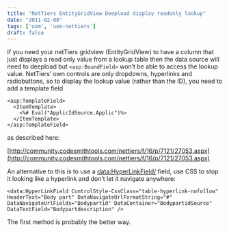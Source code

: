 ```yaml
---
title: "NetTiers EntityGridView Deepload display readonly lookup"
date: "2011-02-08"
tags: ['uom', 'uom-nettiers']
draft: false
---
```


If you need your netTiers gridview (EntityGridView) to have a column that just displays a read only value from a lookup table then the data source will need to deepload but ```<asp:BoundField>``` won’t be able to access the lookup value. NetTiers’ own controls are only dropdowns, hyperlinks and radiobuttons, so to display the lookup value (rather than the ID), you need to add a template field

```
<asp:TemplateField>  
  <ItemTemplate>  
    <%# Eval("ApplicIdSource.Applic")%>  
  </ItemTemplate>  
</asp:TemplateField>
```

as described here:

[http://community.codesmithtools.com/nettiers/f/16/p/7121/27053.aspx](http://community.codesmithtools.com/nettiers/f/16/p/7121/27053.aspx)

An alternative to this is to use a <data:HyperLinkField/> field, use CSS to stop it looking like a hyperlink and don’t let it navigate anywhere:

```
<data:HyperLinkField ControlStyle-CssClass="table-hyperlink-nofollow" HeaderText="Body part" DataNavigateUrlFormatString="#" DataNavigateUrlFields="Bodypartid" DataContainer="BodypartidSource" DataTextField="Bodypartdescription" />
```

The first method is probably the better way.
